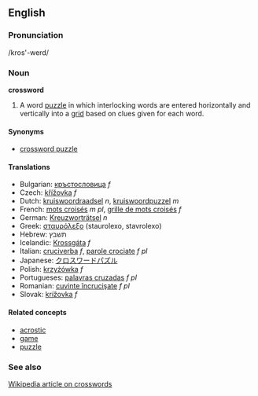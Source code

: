 ==English==
===Pronunciation===
/kros'-werd/

===Noun===
'''crossword'''

#A word [[puzzle]] in which interlocking words are entered horizontally and vertically into a [[grid]] based on clues given for each word.

====Synonyms====
*[[crossword puzzle]]

====Translations====
*Bulgarian: [[кръстословица]] ''f''
*Czech: [[křížovka]] ''f'' 
*Dutch: [[kruiswoordraadsel]] ''n'', [[kruiswoordpuzzel]] ''m''
*French: [[mots croisés]] ''m pl'', [[grille de mots croisés]] ''f''
*German: [[Kreuzworträtsel]] ''n''
*Greek: [[σταυρόλεξο]] (staurolexo, stavrolexo)
*Hebrew: תשבץ
*Icelandic: [[Krossgáta]] ''f''
*Italian: [[cruciverba]] ''f'', [[parole crociate]] ''f pl''
*Japanese: [[クロスワードパズル]]
*Polish: [[krzyżówka]] ''f''
*Portugueses: [[palavras cruzadas]] ''f pl''
*Romanian: [[cuvinte încrucişate]] ''f pl''
*Slovak: [[krížovka]] ''f'' 

====Related concepts====
*[[acrostic]]
*[[game]]
*[[puzzle]]

===See also===
[[w:Crossword|Wikipedia article on crosswords]]